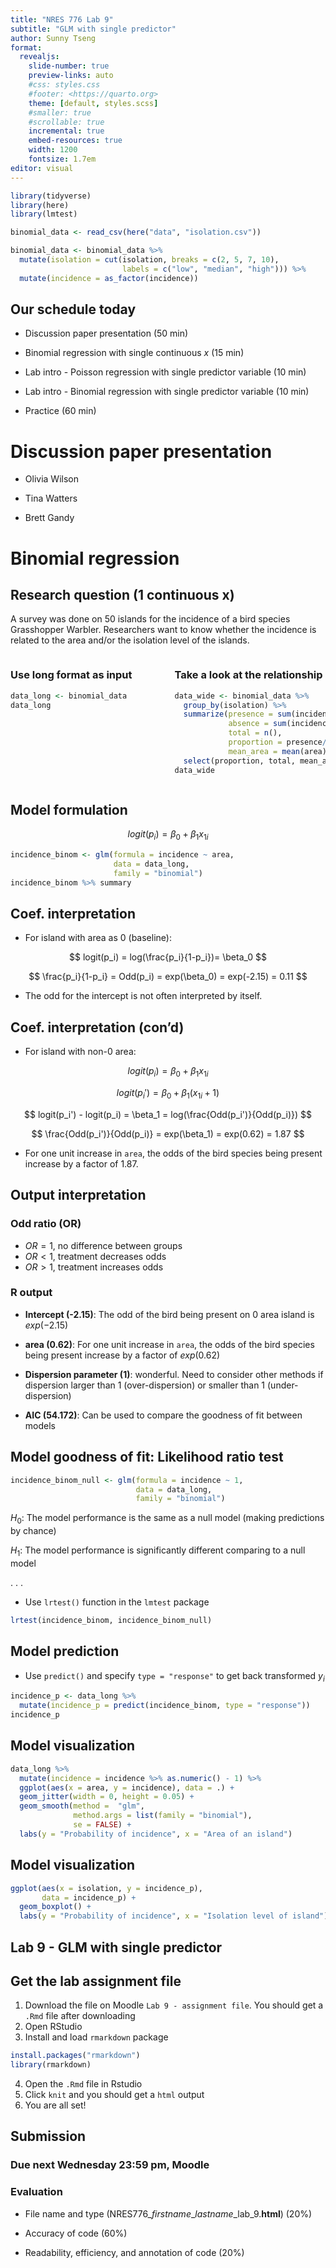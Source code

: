 ```yaml
---
title: "NRES 776 Lab 9"
subtitle: "GLM with single predictor"
author: Sunny Tseng
format:
  revealjs: 
    slide-number: true
    preview-links: auto
    #css: styles.css
    #footer: <https://quarto.org>
    theme: [default, styles.scss]
    #smaller: true
    #scrollable: true
    incremental: true
    embed-resources: true
    width: 1200
    fontsize: 1.7em
editor: visual
---
```


```r
library(tidyverse)
library(here)
library(lmtest)

binomial_data <- read_csv(here("data", "isolation.csv"))

binomial_data <- binomial_data %>% 
  mutate(isolation = cut(isolation, breaks = c(2, 5, 7, 10), 
                         labels = c("low", "median", "high"))) %>%
  mutate(incidence = as_factor(incidence)) 

```

## Our schedule today

-   Discussion paper presentation (50 min)

-   Binomial regression with single continuous $x$ (15 min)

-   Lab intro - Poisson regression with single predictor variable (10 min)

-   Lab intro - Binomial regression with single predictor variable (10 min)

-   Practice (60 min)

# Discussion paper presentation

-   Olivia Wilson

-   Tina Watters

-   Brett Gandy

# Binomial regression

## Research question (1 continuous x)

A survey was done on 50 islands for the incidence of a bird species Grasshopper Warbler. Researchers want to know whether the incidence is related to the area and/or the isolation level of the islands.

::: columns
::: {.column width="50%"}
### Use long format as input

```r
data_long <- binomial_data
data_long
```
:::

::: {.column width="50%"}
### Take a look at the relationship

```r
data_wide <- binomial_data %>%   
  group_by(isolation) %>%
  summarize(presence = sum(incidence == 1),  
            absence = sum(incidence == 0), 
            total = n(),                   
            proportion = presence/total,  
            mean_area = mean(area)) %>%     
  select(proportion, total, mean_area)   
data_wide
```
:::
:::

## Model formulation

$$ logit(p_i) = \beta_0 + \beta_1 x_{1i} $$

```r
incidence_binom <- glm(formula = incidence ~ area, 
                       data = data_long,  
                       family = "binomial")  
incidence_binom %>% summary
```

## Coef. interpretation

-   For island with area as 0 (baseline):

$$ logit(p_i) = log(\frac{p_i}{1-p_i})= \beta_0 $$

$$ \frac{p_i}{1-p_i} = Odd(p_i) = exp(\beta_0) = exp(-2.15) = 0.11 $$

-   The odd for the intercept is not often interpreted by itself.

## Coef. interpretation (con'd)

-   For island with non-0 area:

$$ logit(p_i) = \beta_0 + \beta_1 x_{1i}$$

$$ logit(p_i') = \beta_0 + \beta_1 (x_{1i} + 1)$$

$$ logit(p_i') - logit(p_i) = \beta_1 = log(\frac{Odd(p_i')}{Odd(p_i)}) $$

$$ \frac{Odd(p_i')}{Odd(p_i)} = exp(\beta_1) = exp(0.62) = 1.87  $$

-   For one unit increase in `area`, the odds of the bird species being present increase by a factor of 1.87.

## Output interpretation

### Odd ratio (OR)

-   $OR = 1$, no difference between groups
-   $OR < 1$, treatment decreases odds
-   $OR > 1$, treatment increases odds

### R output

-   **Intercept (-2.15)**: The odd of the bird being present on 0 area island is $exp(-2.15)$

-   **area (0.62)**: For one unit increase in `area`, the odds of the bird species being present increase by a factor of $exp(0.62)$

-   **Dispersion parameter (1)**: wonderful. Need to consider other methods if dispersion larger than 1 (over-dispersion) or smaller than 1 (under-dispersion)

-   **AIC (54.172)**: Can be used to compare the goodness of fit between models

## Model goodness of fit: Likelihood ratio test

```r
incidence_binom_null <- glm(formula = incidence ~ 1,
                            data = data_long,  
                            family = "binomial")
```

$H_0$: The model performance is the same as a null model (making predictions by chance)

$H_1$: The model performance is significantly different comparing to a null model

. . .

-   Use `lrtest()` function in the `lmtest` package

```r
lrtest(incidence_binom, incidence_binom_null)
```

## Model prediction

-   Use `predict()` and specify `type = "response"` to get back transformed $y_i$

```r
incidence_p <- data_long %>% 
  mutate(incidence_p = predict(incidence_binom, type = "response")) 
incidence_p
```

## Model visualization

```r
data_long %>%   
  mutate(incidence = incidence %>% as.numeric() - 1) %>%  
  ggplot(aes(x = area, y = incidence), data = .) +   
  geom_jitter(width = 0, height = 0.05) +  
  geom_smooth(method =  "glm",                
              method.args = list(family = "binomial"), 
              se = FALSE) +   
  labs(y = "Probability of incidence", x = "Area of an island")   
```

## Model visualization

```r
ggplot(aes(x = isolation, y = incidence_p),
       data = incidence_p) +   
  geom_boxplot() +   
  labs(y = "Probability of incidence", x = "Isolation level of island")
```

## Lab 9 - GLM with single predictor

## Get the lab assignment file

1.  Download the file on Moodle `Lab 9 - assignment file`. You should get a `.Rmd` file after downloading
2.  Open RStudio
3.  Install and load `rmarkdown` package

```r
install.packages("rmarkdown")
library(rmarkdown)
```

4.  Open the `.Rmd` file in Rstudio
5.  Click `knit` and you should get a `html` output
6.  You are all set!

## Submission

### Due next Wednesday 23:59 pm, Moodle

### Evaluation

-   File name and type (NRES776\_*firstname*\_*lastname*\_lab_9.**html**) (20%)

-   Accuracy of code (60%)

-   Readability, efficiency, and annotation of code (20%)
